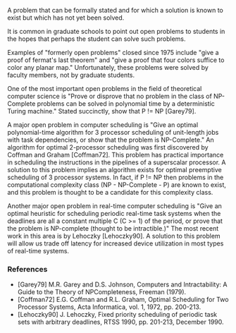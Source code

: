 {{cleanup}}
A problem that can be formally stated and for which a solution is known to exist but which has not yet been solved.

It is common in graduate schools to point out open problems to students in the hopes that perhaps the student can solve such problems.

Examples of "formerly open problems" closed since 1975 include "give a proof of fermat's last theorem" and "give a proof that four colors suffice to color any planar map."  Unfortunately, these problems were solved by faculty members, not by graduate students.

One of the most important open problems in the field of theoretical computer science is "Prove or disprove that no problem in the class of NP-Complete problems can be solved in polynomial time by a deterministic Turing machine."  Stated succinctly, show that P != NP [Garey79].

A major open problem in computer scheduling is "Give an optimal polynomial-time algorithm for 3 processor scheduling of unit-length jobs with task dependencies, or show that the problem is NP-Complete."  An algorithm for optimal 2-processor scheduling was first discovered by Coffman and Graham [Coffman72].  This problem has practical importance in scheduling the instructions in the pipelines of a superscalar processor.  A solution to this problem implies an algorithm exists for optimal preemptive scheduling of 3 processor systems.  In fact, if P != NP then problems in the computational complexity class (NP - NP-Complete - P) are known to exist, and this problem is thought to be a candidate for this complexity class.

Another major open problem in real-time computer scheduling is "Give an optimal heuristic for scheduling periodic real-time task systems when the deadlines are all a constant multiple C (C >= 1) of the period, or prove that the problem is NP-complete (thought to be intractible.)"  The most recent work in this area is by Lehoczky [Lehoczky90].  A solution to this problem will allow us trade off latency for increased device utilization in most types of real-time systems.

===References===
*[Garey79] M.R. Garey and D.S. Johnson, Computers and Intractability: A Guide to the Theory of NPCompleteness, Freeman (1979).
*[Coffman72] E.G. Coffman and R.L. Graham, Optimal Scheduling for Two Processor Systems, Acta Informatica, vol. 1, 1972, pp. 200-213.
*[Lehoczky90] J. Lehoczky, Fixed priority scheduling of periodic task sets with arbitrary deadlines, RTSS 1990, pp. 201-213, December 1990.